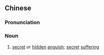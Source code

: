 {{also|隐痛}}
==Chinese==
{{zh-forms|s=隐痛}}

===Pronunciation===
{{zh-pron
|m=yǐntòng
|c=jan2 tung3
|mn=qz,xm:ún-thòng/zz:ín-thòng
|cat=n
}}

===Noun===
{{zh-noun}}

# [[secret]] or [[hidden]] [[anguish]]; [[secret]] [[suffering]]